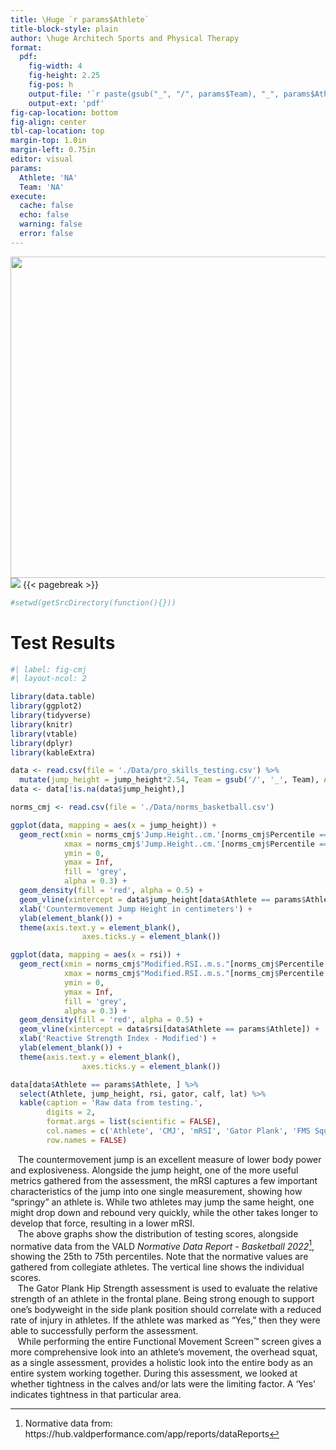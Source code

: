 ```yaml
---
title: \Huge `r params$Athlete`
title-block-style: plain
author: \huge Architech Sports and Physical Therapy
format: 
  pdf:
    fig-width: 4
    fig-height: 2.25
    fig-pos: h
    output-file: '`r paste(gsub("_", "/", params$Team), "_", params$Athlete, sep = "")`'
    output-ext: 'pdf'
fig-cap-location: bottom
fig-align: center
tbl-cap-location: top
margin-top: 1.0in
margin-left: 0.75in
editor: visual
params:
  Athlete: 'NA'
  Team: 'NA'
execute: 
  cache: false
  echo: false
  warning: false
  error: false
---
```


![](./Logos/Architech+Sports+Logo.png){fig-align="center" width="514"} ![](./Logos/pro_skills.jpg){fig-align="center"} {{< pagebreak >}}

```r
#setwd(getSrcDirectory(function(){}))
```

# Test Results

```r
#| label: fig-cmj
#| layout-ncol: 2

library(data.table)
library(ggplot2)
library(tidyverse)
library(knitr)
library(vtable)
library(dplyr)
library(kableExtra)

data <- read.csv(file = './Data/pro_skills_testing.csv') %>%
  mutate(jump_height = jump_height*2.54, Team = gsub('/', '_', Team), Athlete = paste(First, Last, sep = " "))
data <- data[!is.na(data$jump_height),]

norms_cmj <- read.csv(file = './Data/norms_basketball.csv')

ggplot(data, mapping = aes(x = jump_height)) +
  geom_rect(xmin = norms_cmj$'Jump.Height..cm.'[norms_cmj$Percentile == '25th'],
            xmax = norms_cmj$'Jump.Height..cm.'[norms_cmj$Percentile == '75th'],
            ymin = 0,
            ymax = Inf,
            fill = 'grey',
            alpha = 0.3) +
  geom_density(fill = 'red', alpha = 0.5) +
  geom_vline(xintercept = data$jump_height[data$Athlete == params$Athlete]) +
  xlab('Countermovement Jump Height in centimeters') +
  ylab(element_blank()) +
  theme(axis.text.y = element_blank(),
                axes.ticks.y = element_blank())

ggplot(data, mapping = aes(x = rsi)) +
  geom_rect(xmin = norms_cmj$"Modified.RSI..m.s."[norms_cmj$Percentile == '25th'],
            xmax = norms_cmj$"Modified.RSI..m.s."[norms_cmj$Percentile == '75th'],
            ymin = 0,
            ymax = Inf,
            fill = 'grey',
            alpha = 0.3) +
  geom_density(fill = 'red', alpha = 0.5) +
  geom_vline(xintercept = data$rsi[data$Athlete == params$Athlete]) +
  xlab('Reactive Strength Index - Modified') +
  ylab(element_blank()) +
  theme(axis.text.y = element_blank(),
                axes.ticks.y = element_blank())
```

```r
data[data$Athlete == params$Athlete, ] %>%
  select(Athlete, jump_height, rsi, gator, calf, lat) %>%
  kable(caption = 'Raw data from testing.', 
        digits = 2, 
        format.args = list(scientific = FALSE),
        col.names = c('Athlete', 'CMJ', 'mRSI', 'Gator Plank', 'FMS Squat - Calf', 'FMS Squat - Lat'),
        row.names = FALSE)

```

::: {#cmj-text}
<p>

|    The countermovement jump is an excellent measure of lower body power and explosiveness. Alongside the jump height, one of the more useful metrics gathered from the assessment, the mRSI captures a few important characteristics of the jump into one single measurement, showing how "springy" an athlete is. While two athletes may jump the same height, one might drop down and rebound very quickly, while the other takes longer to develop that force, resulting in a lower mRSI.
|    The above graphs show the distribution of testing scores, alongside normative data from the VALD *Normative Data Report - Basketball 2022*[^1], showing the 25th to 75th percentiles. Note that the normative values are gathered from collegiate athletes. The vertical line shows the individual scores.
|    The Gator Plank Hip Strength assessment is used to evaluate the relative strength of an athlete in the frontal plane. Being strong enough to support one's bodyweight in the side plank position should correlate with a reduced rate of injury in athletes. If the athlete was marked as "Yes," then they were able to successfully perform the assessment.
|    While performing the entire Functional Movement Screen™ screen gives a more comprehensive look into an athlete's movement, the overhead squat, as a single assessment, provides a holistic look into the entire body as an entire system working together. During this assessment, we looked at whether tightness in the calves and/or lats were the limiting factor. A 'Yes' indicates tightness in that particular area.

</p>
:::

[^1]: Normative data from: https://hub.valdperformance.com/app/reports/dataReports
